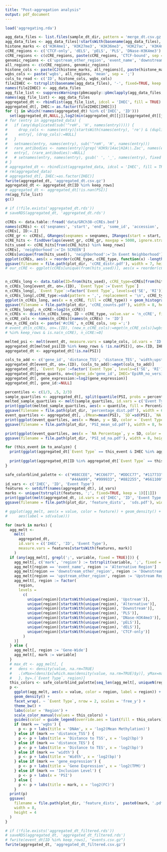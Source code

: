 ```yaml
---
title: "Post-aggregation analysis"
output: pdf_document
---
```


```r
load('aggregating.rda')

agg_data_files <- list.files(sample_dt_dir, pattern = 'merge_dt.csv.gz', full.names = TRUE)
agg_data_files <- agg_data_files[!startsWith(basename(agg_data_files), 'old')]
histone_marks <- c('H3K4me1', 'H3K27me3', 'H3K36me3', 'H3K27ac', 'H3K4me3', 'H3K9me3')
cCRE_regions <- c('CTCF-only', 'dELS', 'pELS', 'PLS', 'DNase-H3K4me3')
cCRE_regions <- c(cCRE_regions, paste(cCRE_regions, 'CTCF-bound', sep = ','))
genomic_regions <- c('upstream_other_region', 'event_name', 'downstream_other_region')
all_regions <- c(cCRE_regions, genomic_regions)
histone_cols <- paste(CJ(histone_marks, all_regions)[, paste(histone_marks, all_regions, sep=';')], 'max', sep = ';')
wgbs_cols <- paste('wgbs', all_regions, 'mean', sep = ';')
cols_to_read <- c('ID', histone_cols, wgbs_cols)
file2IHEC <- tstrsplit(basename(agg_data_files), '-', fixed=TRUE, keep = 1)[[1]]
names(file2IHEC) <- agg_data_files
agg_file_list <- suppressWarnings(pbmcapply::pbmclapply(agg_data_files, fread, select = cols_to_read))
names(agg_file_list) <- agg_data_files
aggregated_dt <- rbindlist(agg_file_list, idcol = 'IHEC', fill = TRUE)
aggregated_dt[, IHEC:= as.factor(file2IHEC[IHEC])]
for (j in which(!names(aggregated_dt) %in% c('IHEC', 'ID')))
  set(aggregated_dt,NULL,j,log2(min(aggregated_dt[[j]][aggregated_dt[[j]] != 0], na.rm = TRUE) + aggregated_dt[[j]]))
# for (entry in aggregated_data) {
#   if (any(duplicated(sub('^reH', 'H', names(entry))))) {
#     drop_cols <- names(entry)[startsWith(names(entry), 're') & (duplicated(sub('^reH', 'H', names(entry))) | duplicated(sub('^reH', 'H', names(entry)), last = TRUE))]
#     entry[, (drop_cols):=NULL]
#   }
#   setnames(entry, names(entry), sub('^reH', 'H', names(entry)))
#   rare_antibodies <- names(entry)[grep('H3K9/14ac|H2A\\.Zac', names(entry))]
#   entry[, (rare_antibodies):=NULL]
#   # setnames(entry, names(entry), gsub(' ', '_', names(entry), fixed = TRUE))
# }
# aggregated_dt <- rbindlist(aggregated_data, idcol = 'IHEC', fill = TRUE)
# rm(aggregated_data)
# aggregated_dt[, IHEC:=as.factor(IHEC)]
fwrite(aggregated_dt, 'aggregated_dt.csv.gz')
aggregated_dt <- aggregated_dt[ID %in% keep_rows]
# aggregated_dt <- aggregated_dt[!is.nan(PSI)]
rm(agg_file_list)
gc()

# if (!file.exists('aggregated_dt.rds'))
# saveRDS(aggregated_dt, 'aggregated_dt.rds')
```

```r
cCREs <- data.table::fread('data/GRCh38-cCREs.bed')
names(cCREs) <- c('seqnames', 'start', 'end', 'some_id', 'accession', 'cCRE_type')
cCREs[, ID:=.I]
cCRE_gr <- cCREs[, GRanges(seqnames = seqnames, IRanges(start = start, end = end))]
cCRE_hits <- findOverlaps(event_gr, cCRE_gr, maxgap = 5000, ignore.strand=TRUE)
hits_used <- cCRE_hits[from(cCRE_hits) %in% keep_rows]
cCREs[, 'neighborhood':='In SCREEN']
cCREs[unique(from(hits_used)), 'neighborhood':='In Event Neighborhood']
ggplot(cCREs, aes(x = reorder(cCRE_type, cCRE_type, function(x) -length(x)))) + geom_bar() + theme_bw() + theme(axis.text.x = element_text(angle = 45, hjust=1)) + labs(x = 'cCRE Type') + facet_wrap( ~ `neighborhood`, nrow = 2, scales = 'free_y')
ggsave(filename = file.path(plot_dir, 'cCRE_distr.pdf'), width = 7, height = 5)
# our_cCRE <- ggplot(cCREs[unique(from(hits_used))], aes(x = reorder(cCRE_type, cCRE_type, function(x) -length(x)))) + geom_bar() + theme_bw() + theme(axis.text.x = element_text(angle = 90, hjust=1)) + labs(title='Number of Occurences per cCRE Type in Event Neighborhood', x = 'cCRE Type')


n_cCREs_long <- data.table(ID=from(hits_used), cCRE_type=cCREs[from(hits_used), cCRE_type])[, .(n_cCRE=.N), by=.(ID, cCRE_type)]
n_cCREs_long[event_dt, on=.(ID), `Event Type`:=`Event Type`]
n_cCREs_long[, `Event Type`:=factor(`Event Type`, levels=c('SE', 'RI'))]
n_cCREs_long[,cCRE_type:=sub(pattern = ',', replacement = '\n', cCRE_type, fixed = TRUE)]
ggplot(n_cCREs_long, aes(x = n_cCRE, fill = cCRE_type)) + geom_histogram(binwidth = 1, color = 'white') + facet_wrap(~ `Event Type`, scales='free') + theme_bw() + labs(x='#cCRE in Event Neighborhood', y='Count') + scale_fill_discrete(name = "cCRE Type")
ggsave(filename = file.path(plot_dir, 'cCRE_counts.pdf'), width = 8, height = 4)
n_cCREs_long[, n_cCRE:=log2(n_cCRE)]
n_cCREs <- dcast(n_cCREs_long, ID ~ cCRE_type, value.var = 'n_cCRE', fill = 0L)
n_cCRE_cols <- names(n_cCREs)[names(n_cCREs) != 'ID']
new_n_cCRE_cols <- paste('#cCRE', n_cCRE_cols, sep =';')
# event_dt[n_cCREs, on=.(ID), (new_n_cCRE_cols):=mget(n_cCRE_cols)]wgbs event_dt[ID
# %in% keep_rows & is.na(n_cCRE), n_cCRE:=0]
```


```r
melted_psi <- melt(event_dt, measure.vars = sample_cols, id.vars = 'ID', variable.name = 'IHEC', value.name = 'PSI')
aggregated_dt[melted_psi[ID %in% keep_rows & !is.na(PSI)], on=.(ID, IHEC), PSI:=PSI]
aggregated_dt <- aggregated_dt[!is.na(PSI)]

cols_to_add <- c('gene_id', 'distance_TSS', 'distance_TES', 'width;upstream_other_region', 'width;event_name', 'width;downstream_other_region', 'Event Type')
aggregated_dt[event_dt, on=.(ID), (cols_to_add):=mget(cols_to_add)]
aggregated_dt[, `Event Type`:=factor(`Event Type`, levels=c('SE', 'RI'))]
aggregated_dt[gene_quants, on=c(gene_id='gene_id', IHEC='EpiRR_no_version'), gene_expression:=gene_tpm]
aggregated_dt[, gene_expression:=log2(gene_expression)]
aggregated_dt[, gene_id:=NULL]
```


```r
percentiles <- c(1/3, .5, 2/3)
sample_quartiles <- aggregated_dt[, split(quantile(PSI, probs = percentiles, names= FALSE), as.character(round(percentiles, 2))), by = .(`Event Type`, IHEC)]
melted_sample_quartiles <- melt(sample_quartiles, id.vars = c('Event Type', 'IHEC'), variable.name='Percentage', value.name = 'quantile')
print(ggplot(melted_sample_quartiles, aes(x = quantile, fill = Percentage)) + geom_histogram(binwidth = 0.01) + theme_bw() + theme(legend.position = 'bottom') + facet_wrap(~`Event Type`, scales='free_y') + labs(x='PSI Quantile', y='Count'))
ggsave(filename = file.path(plot_dir, 'percentage_dist.pdf'), width = 6, height = 3)
event_quartiles <- aggregated_dt[, .(Mean=mean(PSI), `SD`=sd(PSI), `NA Percentage`= 1- length(IHEC)/aggregated_dt[, uniqueN(IHEC)]), by = .(`Event Type`, ID)]
print(ggplot(event_quartiles, aes(x = Mean, y = SD, color = `Event Type`)) + geom_point() + geom_hline(data=event_quartiles[, .(median_sd=median(SD, na.rm = TRUE)), by = `Event Type`], aes(yintercept = median_sd, color = `Event Type`)) + theme_bw())
ggsave(filename = file.path(plot_dir, 'PSI_mean_sd.pdf'), width = 8, height = 5)

print(ggplot(event_quartiles, aes(x = `NA Percentage`, y = SD, color = `Event Type`)) + geom_point() + geom_smooth(aes(color = `Event Type`), method='lm') + ggpubr::stat_cor(aes(color = `Event Type`)) + theme_bw())
ggsave(filename = file.path(plot_dir, 'PSI_sd_na.pdf'), width = 8, height = 4)

for (this_event in to_analyze) {
  print(ggplot(aggregated_dt[`Event Type` == this_event & IHEC %in% aggregated_dt[, sample(unique(IHEC), size = 16)]], aes(x = PSI)) + geom_histogram(color = 'white', binwidth = .05) + theme_bw() + facet_wrap(. ~ IHEC) + labs(title = this_event, y='Count'))
  
  print(ggplot(aggregated_dt[ID %in% aggregated_dt[`Event Type` == this_event, sample(unique(ID), size = 16)]], aes(x = PSI)) + geom_histogram(color = 'white', binwidth = .05) + stat_bin(aes(y=..count.., label=ifelse(..count..==0,"",..count..)), geom="text", hjust=-.5, angle = 90, binwidth = .05) + theme_bw() + facet_wrap(. ~ ID) + labs(title = this_event, y='Count'))
}
```

```r
safe_colorblind_palette <- c("#88CCEE", "#CC6677", "#DDCC77", "#117733", "#332288", "#AA4499", 
                             "#44AA99", "#999933", "#882255", "#661100", "#6699CC", "#888888")
id_vars <- c('IHEC', 'ID', 'Event Type')
features <- setdiff(names(aggregated_dt), id_vars)
marks <- unique(tstrsplit(features, ';', fixed=TRUE, keep = 1)[[1]])
print(ggplot(melt(aggregated_dt, id.vars = c('IHEC', 'ID', 'Event Type'), measure.vars = features, variable.name = 'feature', value.name = 'value')[, .(sd=sd(value, na.rm=TRUE)), by=.(`Event Type`, feature)], aes(y = reorder(feature, sd), x = sd)) + geom_point() + facet_wrap(.~`Event Type`, ncol=2) + labs(x = 'SD', y = 'Variable') + theme_bw())# + theme(axis.text.x = element_text(angle=, hjust=1)))
ggsave(filename = file.path(plot_dir, 'feature_dists',  'sds.pdf'), width = 5, height = 16)

# ggplot(agg_melt, aes(x = value, color = feature)) + geom_density() + facet_wrap(. ~ `Event Type`, nrow=2) + geom_text_repel(
#     aes(label = sd(value)))

for (mark in marks) {
  agg_melt <-
    melt(
      aggregated_dt,
      id.vars = c('IHEC', 'ID', 'Event Type'),
      measure.vars = features[startsWith(features, mark)]
    )
  if (any(agg_melt[, grepl(';', variable, fixed = TRUE)])) {
    agg_melt[, c('mark', 'region') := tstrsplit(variable, ';', fixed = TRUE, keep = 2)]
    agg_melt[region == 'event_name', region := 'Alternative Region']
    agg_melt[region == 'downstream_other_region', region := 'Downstream Region']
    agg_melt[region == 'upstream_other_region', region := 'Upstream Region']
    agg_melt[, region := factor(
      region,
      levels =
        c(
          unique(region)[startsWith(unique(region), 'Upstream')],
          unique(region)[startsWith(unique(region), 'Alternative')],
          unique(region)[startsWith(unique(region), 'Downstream')],
          unique(region)[startsWith(unique(region), 'PLS')],
          unique(region)[startsWith(unique(region), 'DNase-H3K4me3')],
          unique(region)[startsWith(unique(region), 'pELS')],
          unique(region)[startsWith(unique(region), 'dELS')],
          unique(region)[startsWith(unique(region), 'CTCF-only')]
        )
    )]
  } else {
    agg_melt[, region := 'Gene-Wide']
    agg_melt[, mark := variable]
  }
  # max_dt <- agg_melt[, {
  #   dens <- density(value, na.rm=TRUE)
  #   .(xMax=(dens)$x[which.max(density(value, na.rm=TRUE)$y)], yMax=max((dens)$y, na.rm=TRUE))
  #   }, by=.(`Event Type`, region)]
  this_colors <- safe_colorblind_palette[seq_len(agg_melt[, uniqueN(region)])]
  p <-
    ggplot(agg_melt, aes(x = value, color = region, label = region)) +
    geom_density() + 
    facet_wrap(. ~ `Event Type`, nrow = 2, scales = 'free_y') + 
    theme_bw() + 
    labs(color = 'Region') + 
    scale_color_manual(values = this_colors) + 
    guides(color = guide_legend(override.aes = list(fill = this_colors))) # + geom_text_repel(data=max_dt, aes(xMax, yMax, color=region, label=region), min.segment.length = 0, force=75)
    if (mark == 'wgbs') {
      p <- p + labs(title = 'DNAm', x = 'log2(Mean Methylation)')
    } else if (mark == 'distance_TSS') {
      p <- p + labs(title = 'Distance to TSS', x = 'log2(bp)')
    } else if (mark == 'distance_TES') {
      p <- p + labs(title = 'Distance to TES', x = 'log2(bp)')
    } else if (mark == 'width') {
      p <- p + labs(title = 'Width', x = 'log2(bp)')
    } else if (mark == 'gene_expression') {
      p <- p + labs(title = 'Gene Expression', x = 'log2(TPM)')
    } else if (mark == 'Inclusion Level') {
      p <- p + labs(x = 'PSI')
    } else {
      p <- p + labs(title = mark, x = 'log2(FC)')
    }
  print(p)
  ggsave(
    filename = file.path(plot_dir, 'feature_dists',  paste0(mark, '.pdf')),
    width = 8,
    height = 4
  )
}
```

```r
# if (!file.exists('aggregated_dt_filtered.rds'))
# saveRDS(aggregated_dt, 'aggregated_dt_filtered.rds')
# fwrite(event_dt[ID %in% keep_rows], "events.csv.gz")
fwrite(aggregated_dt, 'aggregated_dt_filtered.csv.gz')
```
